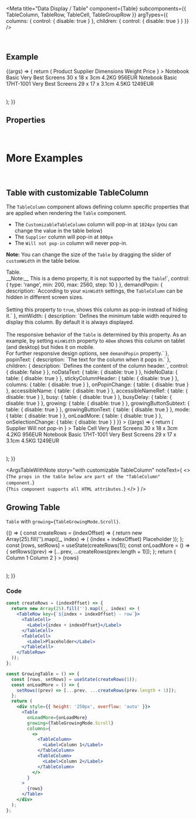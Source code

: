 
<Meta
  title="Data Display / Table"
  component={Table}
  subcomponents={{ TableColumn, TableRow, TableCell, TableGroupRow }}
  argTypes={{
    columns: { control: { disable: true } },
    children: { control: { disable: true } }
  }}
/>

<DocsHeader />

<br />

## Example

<Canvas>
  <Story name="Default">
    {(args) => {
      return (
        <Table
          {...args}
          columns={
            <>
              <TableColumn style={{ width: '12rem' }}>
                <Label>Product</Label>
              </TableColumn>
              <TableColumn minWidth={800} popinText="Supplier">
                <Label>Supplier</Label>
              </TableColumn>
              <TableColumn minWidth={600} popinText="Dimensions" demandPopin>
                <Label>Dimensions</Label>
              </TableColumn>
              <TableColumn minWidth={600} popinText="Weight" demandPopin>
                <Label>Weight</Label>
              </TableColumn>
              <TableColumn>
                <Label>Price</Label>
              </TableColumn>
            </>
          }
        >
          <TableRow>
            <TableCell>
              <Label>Notebook Basic</Label>
            </TableCell>
            <TableCell>
              <Label>Very Best Screens</Label>
            </TableCell>
            <TableCell>
              <Label>30 x 18 x 3cm</Label>
            </TableCell>
            <TableCell>
              <Label>4.2KG</Label>
            </TableCell>
            <TableCell>
              <Label>956EUR</Label>
            </TableCell>
          </TableRow>
          <TableRow>
            <TableCell>
              <Label>Notebook Basic 17HT-1001</Label>
            </TableCell>
            <TableCell>
              <Label>Very Best Screens</Label>
            </TableCell>
            <TableCell>
              <Label>29 x 17 x 3.1cm</Label>
            </TableCell>
            <TableCell>
              <Label>4.5KG</Label>
            </TableCell>
            <TableCell>
              <Label>1249EUR</Label>
            </TableCell>
          </TableRow>
        </Table>
      );
    }}
  </Story>
</Canvas>

## Properties

<ArgsTableWithNote story="." />

<Description />

<br />

# More Examples

<br />

## Table with customizable TableColumn

The `TableColumn` component allows defining column specific properties that are applied when rendering the `Table` component. <br />

- The `CustomizableTableColumn` column will pop-in at `1024px` (you can change the value in the table below)
- The `Supplier` column will pop-in at `800px`
- The `Will not pop-in` column will never pop-in.

**Note:** You can change the size of the `Table` by dragging the slider of `customWidth` in the table below.

<Canvas>
  <Story
    name="with customizable TableColumn"
    args={{
      customWidth: 1280,
      demandPopin: true,
      minWidth: 1024,
      popinText: 'POP-IN: Customizable TableColumn',
      children: 'Customizable TableColumn'
    }}
    argTypes={{
      customWidth: {
        description: `Change the size of the <code>Table</code>.<br />__Note:__ This is a demo property, it is not supported by the <code>Table</code>!`,
        control: { type: 'range', min: 200, max: 2560, step: 10 }
      },
      demandPopin: {
        description: `According to your <code>minWidth</code> settings, the <code>TableColumn</code> can be hidden in different screen sizes. <br><br> Setting this property to <code>true</code>, shows this column as pop-in instead of hiding it.`
      },
      minWidth: {
        description: `Defines the minimum table width required to display this column. By default it is always displayed. <br><br> The responsive behavior of the <code>Table</code> is determined by this property. As an example, by setting <code>minWidth</code> property to <code>40em</code> shows this column on tablet (and desktop) but hides it on mobile. <br> For further responsive design options, see <code>demandPopin</code> property.`
      },
      popinText: { description: `The text for the column when it pops in.` },
      children: {
        description: `Defines the content of the column header.`,
        control: { disable: false }
      },
      noDataText: { table: { disable: true } },
      hideNoData: { table: { disable: true } },
      stickyColumnHeader: { table: { disable: true } },
      columns: { table: { disable: true } },
      onPopinChange: { table: { disable: true } },
      accessibleName: { table: { disable: true } },
      accessibleNameRef: { table: { disable: true } },
      busy: { table: { disable: true } },
      busyDelay: { table: { disable: true } },
      growing: { table: { disable: true } },
      growingButtonSubtext: { table: { disable: true } },
      growingButtonText: { table: { disable: true } },
      mode: { table: { disable: true } },
      onLoadMore: { table: { disable: true } },
      onSelectionChange: { table: { disable: true } }
    }}
  >
    {(args) => {
      return (
        <Table
          style={{ width: `${args.customWidth}px` }}
          columns={
            <>
              <TableColumn {...args} />
              <TableColumn minWidth={800} popinText="Supplier">
                <Label>Supplier</Label>
              </TableColumn>
              <TableColumn>
                <Label>Will not pop-in</Label>
              </TableColumn>
            </>
          }
        >
          <TableRow>
            <TableCell>
              <Label>Table Cell</Label>
            </TableCell>
            <TableCell>
              <Label>Very Best Screens</Label>
            </TableCell>
            <TableCell>
              <Label>30 x 18 x 3cm</Label>
            </TableCell>
            <TableCell>
              <Label>4.2KG</Label>
            </TableCell>
            <TableCell>
              <Label>956EUR</Label>
            </TableCell>
          </TableRow>
          <TableRow>
            <TableCell>
              <Label>Notebook Basic 17HT-1001</Label>
            </TableCell>
            <TableCell>
              <Label>Very Best Screens</Label>
            </TableCell>
            <TableCell>
              <Label>29 x 17 x 3.1cm</Label>
            </TableCell>
            <TableCell>
              <Label>4.5KG</Label>
            </TableCell>
            <TableCell>
              <Label>1249EUR</Label>
            </TableCell>
          </TableRow>
        </Table>
      );
    }}
  </Story>
</Canvas>

<ArgsTableWithNote
  story="with customizable TableColumn"
  noteText={
    <>
      {`The props in the table below are part of the "TableColumn" component.`}
      <br />
      {`This component supports all HTML attributes.`}
    </>
  }
/>

## Growing Table

`Table` with `growing={TableGrowingMode.Scroll}`.

<Canvas>
  <Story name="growing Table">
    {() => {
      const createRows = (indexOffset) => {
        return new Array(25).fill('').map((_, index) => (
          <TableRow key={`${index + indexOffset}-row`}>
            <TableCell>
              <Label>{index + indexOffset}</Label>
            </TableCell>
            <TableCell>
              <Label>Placeholder</Label>
            </TableCell>
          </TableRow>
        ));
      };
      const [rows, setRows] = useState(createRows(1));
      const onLoadMore = () => {
        setRows((prev) => [...prev, ...createRows(prev.length + 1)]);
      };
      return (
        <div style={{ height: '250px', overflow: 'auto' }}>
          <Table
            onLoadMore={onLoadMore}
            growing={TableGrowingMode.Scroll}
            columns={
              <>
                <TableColumn>
                  <Label>Column 1</Label>
                </TableColumn>
                <TableColumn>
                  <Label>Column 2</Label>
                </TableColumn>
              </>
            }
          >
            {rows}
          </Table>
        </div>
      );
    }}
  </Story>
</Canvas>

### Code

```jsx
const createRows = (indexOffset) => {
  return new Array(25).fill('').map((_, index) => (
    <TableRow key={`${index + indexOffset} - row`}>
      <TableCell>
        <Label>{index + indexOffset}</Label>
      </TableCell>
      <TableCell>
        <Label>Placeholder</Label>
      </TableCell>
    </TableRow>
  ));
};

const GrowingTable = () => {
  const [rows, setRows] = useState(createRows(1));
  const onLoadMore = () => {
    setRows((prev) => [...prev, ...createRows(prev.length + 1)]);
  };
  return (
    <div style={{ height: '250px', overflow: 'auto' }}>
      <Table
        onLoadMore={onLoadMore}
        growing={TableGrowingMode.Scroll}
        columns={
          <>
            <TableColumn>
              <Label>Column 1</Label>
            </TableColumn>
            <TableColumn>
              <Label>Column 2</Label>
            </TableColumn>
          </>
        }
      >
        {rows}
      </Table>
    </div>
  );
};
```

<Footer />
